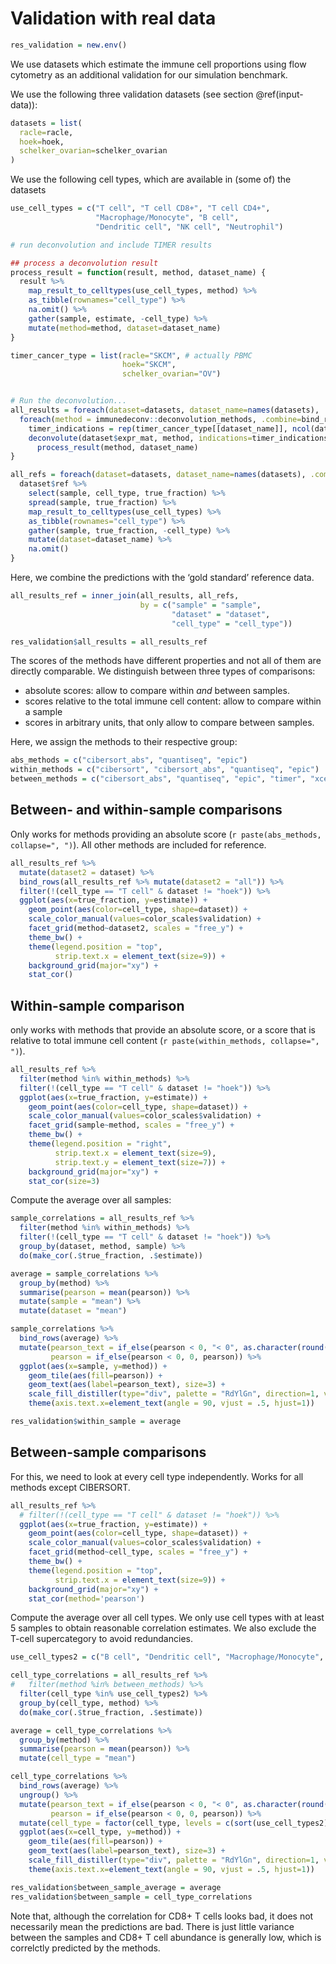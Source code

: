 # Validation with real data
```r
res_validation = new.env()
```

We use datasets which estimate the immune cell proportions using flow cytometry as an additional validation
for our simulation benchmark.

We use the following three validation datasets (see section \@ref(input-data)):
```r
datasets = list(
  racle=racle,
  hoek=hoek,
  schelker_ovarian=schelker_ovarian
)
```

We use the following cell types, which are available in (some of) the datasets
```r
use_cell_types = c("T cell", "T cell CD8+", "T cell CD4+",
                   "Macrophage/Monocyte", "B cell",
                   "Dendritic cell", "NK cell", "Neutrophil")
```

```r
# run deconvolution and include TIMER results

## process a deconvolution result
process_result = function(result, method, dataset_name) {
  result %>%
    map_result_to_celltypes(use_cell_types, method) %>%
    as_tibble(rownames="cell_type") %>%
    na.omit() %>%
    gather(sample, estimate, -cell_type) %>%
    mutate(method=method, dataset=dataset_name)
}

timer_cancer_type = list(racle="SKCM", # actually PBMC
                         hoek="SKCM",
                         schelker_ovarian="OV")


# Run the deconvolution...
all_results = foreach(dataset=datasets, dataset_name=names(datasets), .combine=bind_rows) %:%
  foreach(method = immunedeconv::deconvolution_methods, .combine=bind_rows) %do% {
    timer_indications = rep(timer_cancer_type[[dataset_name]], ncol(dataset$expr_mat))
    deconvolute(dataset$expr_mat, method, indications=timer_indications) %>%
      process_result(method, dataset_name)
}

all_refs = foreach(dataset=datasets, dataset_name=names(datasets), .combine=bind_rows) %do% {
  dataset$ref %>%
    select(sample, cell_type, true_fraction) %>%
    spread(sample, true_fraction) %>%
    map_result_to_celltypes(use_cell_types) %>%
    as_tibble(rownames="cell_type") %>%
    gather(sample, true_fraction, -cell_type) %>%
    mutate(dataset=dataset_name) %>%
    na.omit()
}
```

Here, we combine the predictions with the 'gold standard' reference data.
```r
all_results_ref = inner_join(all_results, all_refs,
                             by = c("sample" = "sample",
                                    "dataset" = "dataset",
                                    "cell_type" = "cell_type"))

res_validation$all_results = all_results_ref
```

The scores of the methods have different properties and not all of them are directly comparable.
We distinguish between three types of comparisons:

* absolute scores: allow to compare within *and* between samples.
* scores relative to the total immune cell content: allow to compare within a sample
* scores in arbitrary units, that only allow to compare between samples.

Here, we assign the methods to their respective group:
```r
abs_methods = c("cibersort_abs", "quantiseq", "epic")
within_methods = c("cibersort", "cibersort_abs", "quantiseq", "epic")
between_methods = c("cibersort_abs", "quantiseq", "epic", "timer", "xcell", "mcp_counter")
```

## Between- and within-sample comparisons
Only works for methods providing an absolute score (`r paste(abs_methods, collapse=", ")`).
All other methods are included for reference.

```r
all_results_ref %>%
  mutate(dataset2 = dataset) %>%
  bind_rows(all_results_ref %>% mutate(dataset2 = "all")) %>%
  filter(!(cell_type == "T cell" & dataset != "hoek")) %>%
  ggplot(aes(x=true_fraction, y=estimate)) +
    geom_point(aes(color=cell_type, shape=dataset)) +
    scale_color_manual(values=color_scales$validation) +
    facet_grid(method~dataset2, scales = "free_y") +
    theme_bw() +
    theme(legend.position = "top",
          strip.text.x = element_text(size=9)) +
    background_grid(major="xy") +
    stat_cor()
```

## Within-sample comparison
only works with methods that provide an absolute score, or a score that is relative to total immune
cell content (`r paste(within_methods, collapse=", ")`).

```r
all_results_ref %>%
  filter(method %in% within_methods) %>%
  filter(!(cell_type == "T cell" & dataset != "hoek")) %>%
  ggplot(aes(x=true_fraction, y=estimate)) +
    geom_point(aes(color=cell_type, shape=dataset)) +
    scale_color_manual(values=color_scales$validation) +
    facet_grid(sample~method, scales = "free_y") +
    theme_bw() +
    theme(legend.position = "right",
          strip.text.x = element_text(size=9),
          strip.text.y = element_text(size=7)) +
    background_grid(major="xy") +
    stat_cor(size=3)
```

Compute the average over all samples:
```r
sample_correlations = all_results_ref %>%
  filter(method %in% within_methods) %>%
  filter(!(cell_type == "T cell" & dataset != "hoek")) %>%
  group_by(dataset, method, sample) %>%
  do(make_cor(.$true_fraction, .$estimate))

average = sample_correlations %>%
  group_by(method) %>%
  summarise(pearson = mean(pearson)) %>%
  mutate(sample = "mean") %>%
  mutate(dataset = "mean")

sample_correlations %>%
  bind_rows(average) %>%
  mutate(pearson_text = if_else(pearson < 0, "< 0", as.character(round(pearson, 2))),
         pearson = if_else(pearson < 0, 0, pearson)) %>%
  ggplot(aes(x=sample, y=method)) +
    geom_tile(aes(fill=pearson)) +
    geom_text(aes(label=pearson_text), size=3) +
    scale_fill_distiller(type="div", palette = "RdYlGn", direction=1, values=c(0,1))  +
    theme(axis.text.x=element_text(angle = 90, vjust = .5, hjust=1))

res_validation$within_sample = average
```


## Between-sample comparisons
For this, we need to look at every cell type independently.
Works for all methods except CIBERSORT.

```r
all_results_ref %>%
  # filter(!(cell_type == "T cell" & dataset != "hoek")) %>%
  ggplot(aes(x=true_fraction, y=estimate)) +
    geom_point(aes(color=cell_type, shape=dataset)) +
    scale_color_manual(values=color_scales$validation) +
    facet_grid(method~cell_type, scales = "free_y") +
    theme_bw() +
    theme(legend.position = "top",
          strip.text.x = element_text(size=9)) +
    background_grid(major="xy") +
    stat_cor(method='pearson')
```

Compute the average over all cell types.
We only use cell types with at least 5 samples to obtain reasonable
correlation estimates. We also exclude the T-cell supercategory to
avoid redundancies.

```r
use_cell_types2 = c("B cell", "Dendritic cell", "Macrophage/Monocyte", "NK cell", "T cell CD4+", "T cell CD8+")
```

```r
cell_type_correlations = all_results_ref %>%
#   filter(method %in% between_methods) %>%
  filter(cell_type %in% use_cell_types2) %>%
  group_by(cell_type, method) %>%
  do(make_cor(.$true_fraction, .$estimate))

average = cell_type_correlations %>%
  group_by(method) %>%
  summarise(pearson = mean(pearson)) %>%
  mutate(cell_type = "mean")

cell_type_correlations %>%
  bind_rows(average) %>%
  ungroup() %>%
  mutate(pearson_text = if_else(pearson < 0, "< 0", as.character(round(pearson, 2))),
         pearson = if_else(pearson < 0, 0, pearson)) %>%
  mutate(cell_type = factor(cell_type, levels = c(sort(use_cell_types2), "mean"))) %>%
  ggplot(aes(x=cell_type, y=method)) +
    geom_tile(aes(fill=pearson)) +
    geom_text(aes(label=pearson_text), size=3) +
    scale_fill_distiller(type="div", palette = "RdYlGn", direction=1, values=c(0,1))  +
    theme(axis.text.x=element_text(angle = 90, vjust = .5, hjust=1))

res_validation$between_sample_average = average
res_validation$between_sample = cell_type_correlations
```

Note that, although the correlation for CD8+ T cells looks bad, it does not necessarily mean the predictions are bad. There is just little variance between the samples and CD8+ T cell abundance is generally low, which is correlctly predicted by the methods.

